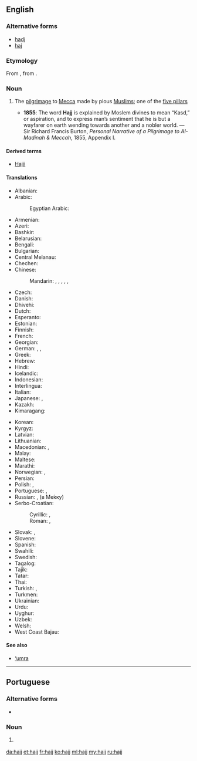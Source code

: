 ==English==

===Alternative forms===
* [[hadj]]
* [[haj]]

===Etymology===
From {{etyl|ar|en}} {{term|حج|tr=ħajj||pilgrimage|lang=ar}}, from {{term|حج|tr=ħajja||to overcome|lang=ar}}.

===Noun===
{{wikipedia}}
{{en-noun|hajjes}}

# {{context|Islam|lang=en}} The [[pilgrimage]] to [[Mecca]] made by pious [[Muslim]]s; one of the [[five pillars]]
#* '''1855''': The word '''Hajj''' is explained by Moslem divines to mean “Kasd,” or aspiration, and to express man’s sentiment that he is but a wayfarer on earth wending towards another and a nobler world. &mdash; Sir Richard Francis Burton, ''Personal Narrative of a Pilgrimage to Al-Madinah & Meccah'', 1855, Appendix I.

====Derived terms====
* [[Hajji]]

====Translations====
{{trans-top|pilgrimage to Mecca}}
* Albanian: {{t|sq|haxh}}
* Arabic: {{t+|ar|حَجّ|m}}
*: Egyptian Arabic: {{t|arz|حَجّ|m|tr=ḥagg|sc=Arab}}
* Armenian: {{t|hy|հաջ|sc=Armn}}
* Azeri: {{t|az|həcc}}
* Bashkir: {{t|ba|хаж|sc=Cyrl}}
* Belarusian: {{t|be|хадж|m|sc=Cyrl}}
* Bengali: {{t|bn|হজ্জ|tr=hôjj|sc=Beng}}
* Bulgarian: {{t|bg|хадж|m|sc=Cyrl}}
* Central Melanau: {{t|mel|aji}}
* Chechen: {{t|ce|хьаьж}}
* Chinese:
*: Mandarin: {{t+|cmn|朝覲|sc=Hani}}, {{t+|cmn|朝觐|tr=cháojìn|sc=Hani}}, {{t+|cmn|朝聖|sc=Hani}}, {{t+|cmn|朝圣|tr=cháoshèng|sc=Hani}},  {{t|cmn|[[麥加]][[朝聖]]|sc=Hani}}, {{t|cmn|[[麦加]][[朝圣]]|tr=Màijiā cháoshèng|sc=Hani}}
* Czech: {{t|cs|hadždž|m}}
* Danish: {{t+|da|hajj|c}}
* Dhivehi: {{t|dv|ޙައްޖު}}
* Dutch: {{t+|nl|hadj|m}}
* Esperanto: {{t|eo|haĝo}}
* Estonian: {{t|et|hadž}}
* Finnish: {{t|fi|hadž}}
* French: {{t+|fr|hajj|m}}
* Georgian: {{t|ka|ჰაჯი|sc=Geor}}
* German: {{t+|de|Haddsch|m}}, {{t+|de|Hadsch|m}}, {{t|de|Hadj|m}}
* Greek: {{t+|el|χατζ|sc=Grek}}
* Hebrew: {{t|he|חג׳|m|tr=hag}}
* Hindi: {{t|hi|हज्ज|m|tr=hajj|sc=Deva}}
* Icelandic: {{t|is|hadsjí|n}}
* Indonesian: {{t+|id|haji}}
* Interlingua: {{t|ia|hadj}}
* Italian: {{t|it|hajj|m}}
* Japanese: {{t|ja|ハッジ|tr=hajji}},  {{t|ja|[[メッカ]][[巡礼]]|tr=Mekka junrei}}
* Kazakh: {{t|kk|қажылық|sc=Cyrl}}
* Kimaragang: {{t|kqr|aji}}
{{trans-mid}}
* Korean: {{t|ko|하즈|sc=Kore}}
* Kyrgyz: {{t|ky|ажы|sc=Cyrl}}
* Latvian: {{t|lv|hadžs|m}}
* Lithuanian: {{t|lt|hadžas|m}}
* Macedonian: {{t|mk|хаџ|m}},  {{t|mk|а́џилак|m}}
* Malay: {{t|ms|haji}}
* Maltese: {{t|mt|Haġġ|m|alt=il-Haġġ}}
* Marathi: {{t|mr|हज्ज|tr=hajja|sc=Deva}}
* Norwegian: {{t|no|hajj|m}} {{qualifier|Bokmål}}, {{t|no|hadj|m}} {{qualifier|Nynorsk}}
* Persian: {{t+|fa|حج|tr=hajj|sc=fa-Arab}}
* Polish: {{t|pl|hadż|m}}, {{t|pl|hadżdż|m}}
* Portuguese: {{t|pt|hajj|m}}, {{t|pt|hadj|m}}
* Russian: {{t+|ru|хадж|m}}, {{t+|ru|пало́мничество|n}} (в Ме́кку)
* Serbo-Croatian:
*: Cyrillic: {{t|sh|хаџ|m|sc=Cyrl}}, {{t|sh|хаџилук|m|sc=Cyrl}}
*: Roman: {{t+|sh|hadž|m}}, {{t+|sh|hadžiluk|m}}
* Slovak: {{t|sk|hadž|f}}, {{t|sk|hadždž|f}}
* Slovene: {{t|sl|hadž|m}}
* Spanish: {{t|es|hajj|m}}
* Swahili: {{t|sw|hajj}}
* Swedish: {{t|sv|hajj|c}}
* Tagalog: {{t|tl|hajj}}
* Tajik: {{t|tg|ҳаҷ|sc=Cyrl}}
* Tatar: {{t+|tt|хаҗ|sc=Cyrl}}
* Thai: {{t+|th|ฮัจญ์|tr=hát|sc=Thai}}
* Turkish: {{t+|tr|hac}}, {{t+|tr|hacılık}}
* Turkmen: {{t|tk|haj}}
* Ukrainian: {{t|uk|хадж|m|sc=Cyrl}}
* Urdu: {{t|ur|حج|m|tr=hajj|sc=ur-Arab}}
* Uyghur: {{t|ug|ھەج|sc=ug-Arab}}
* Uzbek: {{t+|uz|haj}}
* Welsh: {{t|cy|hajj|?}}
* West Coast Bajau: {{t|bdr|aji'}}
{{trans-bottom}}

====See also====
* [['umra|‘umra]]

----

==Portuguese==

===Alternative forms===
* {{l/pt|hadj}}

===Noun===
{{pt-noun|m|-}}

# {{label|pt|Islam}} {{l/en|hajj}} {{gloss|pilgrimage to Mecca}}

[[da:hajj]]
[[et:hajj]]
[[fr:hajj]]
[[ko:hajj]]
[[ml:hajj]]
[[my:hajj]]
[[ru:hajj]]